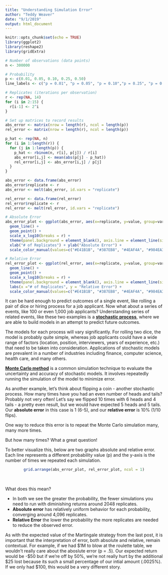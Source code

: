 ```yaml
---
title: "Understanding Simulation Error"
author: "Teddy Weaver"
date: "9/1/2019"
output: html_document
---
```


```r
knitr::opts_chunk$set(echo = TRUE)
library(ggplot2)
library(reshape2)
library(gridExtra)
```

```r
# Number of observations (data points)
n <- 300000

# Probability
p <- c(0.01, 0.05, 0.10, 0.25, 0.50)
line_labels <- c("p = 0.01", "p = 0.05", "p = 0.10","p = 0.25", "p = 0.50") 

# Replicates (iterations per observation)
r <- rep(NA, 14)
for (i in 2:15) {
  r[i-1] <- 2^i
}

# Set up matrices to record results
abs_error <- matrix(nrow = length(r), ncol = length(p))
rel_error <- matrix(nrow = length(r), ncol = length(p))
```

```r
p_hat <- rep(NA, n)
for (i in 1:length(r)) {
  for (j in 1:length(p)) {
    p_hat <- rbinom(n, r[i], p[j]) / r[i]
    abs_error[i,j] <- mean(abs(p[j] - p_hat))
    rel_error[i,j] <- abs_error[i,j] / p[j]
  }
}

```

```r
abs_error <- data.frame(abs_error)
abs_error$replicate <- r
abs_error <- melt(abs_error, id.vars = "replicate")

rel_error <- data.frame(rel_error)
rel_error$replicate <- r
rel_error <- melt(rel_error, id.vars = "replicate")
```

```r
# Absolute Error
abs_error_plot <- ggplot(abs_error, aes(x=replicate, y=value, group=variable, color=variable)) +
  geom_line() +
  geom_point() +
  scale_x_log10(breaks = r) +
  theme(panel.background = element_blank(), axis.line = element_line(size = .2)) +
  xlab("# of Replicates") + ylab("Absolute Error") + 
  scale_color_manual(values=c("#E41B1B", "#387EB8", "#4EAF4A", "#984EA3", "#FF7F00"), labels = line_labels, name="")

# Relative Error
rel_error_plot <- ggplot(rel_error, aes(x=replicate, y=value, group=variable, color=variable)) +
  geom_line() +
  geom_point() +
  scale_x_log10(breaks = r) +
  theme(panel.background = element_blank(), axis.line = element_line(size = .2)) +
  labs(x ="# of Replicates", y = "Relative Error") +
  scale_color_manual(values=c("#E41B1B", "#387EB8", "#4EAF4A", "#984EA3", "#FF7F00"), labels = line_labels, name ="")
```


It can be hard enough to predict outcomes of a single event, like rolling a pair of dice or hiring process for a job applicant. Now what about a series of events, like 100 or even 1,000 job applicants? Understanding series of related events, like these two examples is a **[stochastic process](https://en.wikipedia.org/wiki/Stochastic_process)**, where we are able to build models in an attempt to predict future outcomes.

The models for each process will vary significantly. For rolling two dice, the model is probably quite simple, whereas job applicants could have a wide range of factors (location, position, interviewers, years of experience, etc.) that need to be taken into consideration. Applications of stochastic models are prevalent in a number of industries including finance, computer science, health care, and many others.

**[Monte Carlo method](https://towardsdatascience.com/the-house-always-wins-monte-carlo-simulation-eb82787da2a3)** is a common simulation technique to evaluate the uncertainty and accuracy of stochastic models. It involves repeatedly running the simulation of the model to minimize error.

As another example, let's think about flipping a coin - another stochastic process. How many times have you had an even number of heads and tails? Probably not very often! Let's say we flipped 10 times with 6 heads and 4 tails - a pretty even result, but we would have expected 5 heads and 5 tails. Our **absolute error** in this case is 1 (6-5), and our **relative error** is 10% (1/10 flips).

One way to reduce this error is to repeat the Monte Carlo simulation many, many more times.

But how many times? What a great question!

To better visualize this, below are two graphs absolute and relative error. Each line represents a different probability value (p) and the y-axis is the number of times we repeated each simulation.


<center>
```r
grid.arrange(abs_error_plot, rel_error_plot, ncol = 1)
```
</center>
<br>

What does this mean?

  - In both we see the greater the probability, the fewer simulations you need to run with diminishing returns around 2048 replicates.
  - __Absolute error__ has relatively uniform behavior for each probability, converging around 4,096 replicates.
  - __Relative Error__ the lower the probability the more replicates are needed to reduce the observed error.
  
As with the expected value of the Martingale strategy from the last post, it is important that the interpretation of error, both absolute and relative, remain contextual. For example, if we had \$1M to blow at the roulette table, we wouldn't really care about the aboslute error (p = .5). Our expected return would be -\$50 but if we're off by 50%, we're not really hurt by the additional \$25 lost because its such a small percentage of our intial amount (.0025%). If we only had \$100, this would be a very different story.